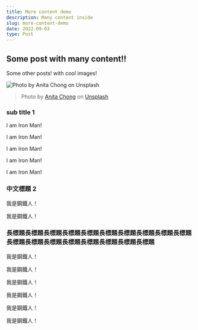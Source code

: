 ```yaml
---
title: More content demo
description: Many content inside
slug: more-content-demo
date: 2022-09-03
type: Post
---
```


## Some post with many content!!

Some other posts! with cool images!

![Photo by Anita Chong on Unsplash](/images/anita-chong-unsplash.jpg)

> Photo by [Anita Chong](https://unsplash.com/@jacutanita) on [Unsplash](https://unsplash.com/photos/aSJAalMXCvI)
### sub title 1

I am Iron Man!

I am Iron Man!

I am Iron Man!

I am Iron Man!

I am Iron Man!

### 中文標題 2

我是鋼鐵人！

我是鋼鐵人！

### 長標題長標題長標題長標題長標題長標題長標題長標題長標題長標題長標題長標題長標題長標題長標題長標題長標題長標題

我是鋼鐵人！

我是鋼鐵人！

我是鋼鐵人！

我是鋼鐵人！

我是鋼鐵人！

我是鋼鐵人！